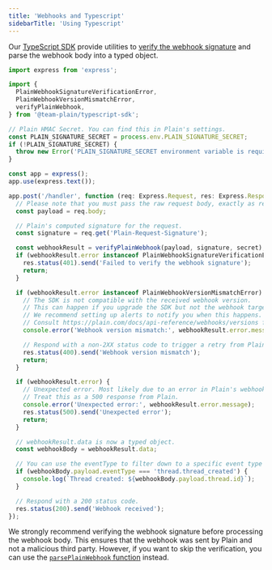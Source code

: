 ```yaml
---
title: 'Webhooks and Typescript'
sidebarTitle: 'Using Typescript'
---
```


Our [TypeScript SDK](https://github.com/team-plain/typescript-sdk) provide utilities to [verify the webhook signature](https://www.plain.com/docs/api-reference/request-signing#request-signing) and parse the webhook body into a typed object.

```typescript
import express from 'express';

import {
  PlainWebhookSignatureVerificationError,
  PlainWebhookVersionMismatchError,
  verifyPlainWebhook,
} from '@team-plain/typescript-sdk';

// Plain HMAC Secret. You can find this in Plain's settings.
const PLAIN_SIGNATURE_SECRET = process.env.PLAIN_SIGNATURE_SECRET;
if (!PLAIN_SIGNATURE_SECRET) {
  throw new Error('PLAIN_SIGNATURE_SECRET environment variable is required');
}

const app = express();
app.use(express.text());

app.post('/handler', function (req: Express.Request, res: Express.Response) {
  // Please note that you must pass the raw request body, exactly as received from Plain,
  const payload = req.body;

  // Plain's computed signature for the request.
  const signature = req.get('Plain-Request-Signature');

  const webhookResult = verifyPlainWebhook(payload, signature, secret);
  if (webhookResult.error instanceof PlainWebhookSignatureVerificationError) {
    res.status(401).send('Failed to verify the webhook signature');
    return;
  }

  if (webhookResult.error instanceof PlainWebhookVersionMismatchError) {
    // The SDK is not compatible with the received webhook version.
    // This can happen if you upgrade the SDK but not the webhook target, or vice versa.
    // We recommend setting up alerts to notify you when this happens.
    // Consult https://plain.com/docs/api-reference/webhooks/versions for more information.
    console.error('Webhook version mismatch:', webhookResult.error.message);

    // Respond with a non-2XX status code to trigger a retry from Plain.
    res.status(400).send('Webhook version mismatch');
    return;
  }

  if (webhookResult.error) {
    // Unexpected error. Most likely due to an error in Plain's webhook server or a bug in the SDK.
    // Treat this as a 500 response from Plain.
    console.error('Unexpected error:', webhookResult.error.message);
    res.status(500).send('Unexpected error');
    return;
  }

  // webhookResult.data is now a typed object.
  const webhookBody = webhookResult.data;

  // You can use the eventType to filter down to a specific event type
  if (webhookBody.payload.eventType === 'thread.thread_created') {
    console.log(`Thread created: ${webhookBody.payload.thread.id}`);
  }

  // Respond with a 200 status code.
  res.status(200).send('Webhook received');
});
```

We strongly recommend verifying the webhook signature before processing the webhook body. This ensures that the webhook was sent by Plain and not a malicious third party. However, if you want to skip the verification, you can use the [`parsePlainWebhook` function](https://plain-typescript-sdk-docs.vercel.app/functions/parsePlainWebhook.html) instead.
